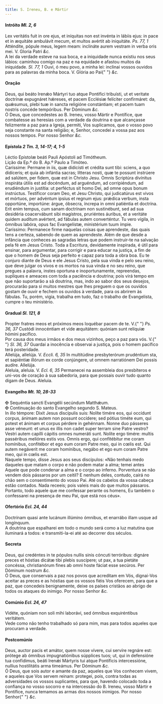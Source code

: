 ```yaml
---
title: S. Ireneu, B. e Mártir
---
```


<h4 class="text-center">
  Intróito <em>Ml. 2, 6</em>
</h4>
<div class="container-fluid">
  <div class="row">
    <div class="col-6 dropcaps text-justify">
      Lex veritátis fuit in ore ejus, et iníquitas non est invénta in lábiis
      ejus: in pace et in æquitáte ambulávit mecum, et multos avértit ab
      iniquitáte. <em>Ps. 77, 1</em> Atténdite, pópule meus, legem meam:
      inclináte aurem vestram in verba oris mei. V. Gloria Patri <em>&c.</em>
    </div>
    <div class="col-6 dropcaps text-justify">
      A lei da verdade esteve na sua boca, e a iniquidade nunca existiu nos seus
      lábios: caminhou comigo na paz e na equidade e afastou muitos da
      iniquidade. <em>Sl. 77, 1</em> Ouvi, ó meu povo, a minha lei: inclinai
      vossos ouvidos para as palavras da minha boca. V. Glória ao Pai{" "}
      <em>&c.</em>
    </div>
  </div>
</div>

<h4 class="text-center">Oração</h4>
<div class="container-fluid">
  <div class="row">
    <div class="col-6 dropcaps text-justify">
      Deus, qui beáto Irenǽo Mártyri tuo atque Pontifici tribuísti, ut et
      veritate doctrínæ expugnáret hǽreses, et pacem Ecclésiæ felíciter
      confirmáret: da, quǽsumus, plebi tuæ in sancta religióne constántiam; et
      pacem tuam nostris concéde tempóribus. Per Dóminum <em>&c.</em>
    </div>
    <div class="col-6 dropcaps text-justify">
      Ó Deus, que concedestes ao B. Ireneu, vosso Mártir e Pontífice, que
      combatesse as heresias com a verdade da doutrina e que alcançasse
      felizmente a paz para a Igreja, permiti, Vos suplicamos, que o vosso povo
      seja constante na santa religião; e, Senhor, concedei a vossa paz aos
      nossos tempos. Por nosso Senhor <em>&c.</em>
    </div>
  </div>
</div>

<h4 class="text-center">
  Epístola <em>2 Tm. 3, 14-17; 4, 1-5</em>
</h4>
<div class="container-fluid">
  <div class="row">
    <div class="col-6 text-justify">
      Léctio Epístolæ beáti Pauli Apóstoli ad Timótheum.
    </div>
    <div class="col-6 text-justify">
      Lição da Ep.ª do B. Ap.º Paulo a Timóteo.
    </div>
    <div class="col-6 dropcaps text-justify">
      Caríssime: Permane in iis, quæ didicísti et crédita sunt tibi: sciens, a
      quo didíceris; et quia ab infántia sacras; lítteras nosti, quæ te possunt
      instrúere ad salútem, per fidem, quæ est in Christo Jesu. Omnis Scriptúra
      divínitus inspiráta útilis est ad docéndum, ad arguéndum, ad corripiéndum,
      ad erudiéndum in justítia: ut perféctus sit homo Dei, ad omne opus bonum
      instrúctus. Testíficor coram Deo, et Jesu Christo, qui judicatúrus est
      vivos et mórtuos, per advéntum ipsíus et regnum ejus: prǽdica verbum,
      insta opportúne, importúne: árgue, óbsecra, íncrepa in omni patiéntia et
      doctrína. Erit enim tempus, cum sanam doctrínam non sustinébunt, sed ad
      sua desidéria coacervábunt sibi magístros, pruriéntes áuribus, et a
      veritáte quidem audítum avértent, ad fábulas autem converténtur. Tu vero
      vígila, in ómnibus labóra, opus fac Evangelístæ, ministérium tuum ímpie.
    </div>
    <div class="col-6 dropcaps text-justify">
      Caríssimo: Permanece firme naquelas coisas que aprendeste, das quais tens
      a certeza, sabendo de quem as aprendeste. Além de que desde a infância que
      conheces as sagradas letras que podem instruir-te na salvação pela fé em
      Jesus Cristo. Toda a Escritura, devidamente inspirada, é útil para
      ensinar, para argumentar, para corrigir e para educar na justiça, a fim de
      que o homem de Deus seja perfeito e capaz para toda a obra boa. Eu te
      conjuro diante de Deus e ele Jesus Cristo, pela sua vinda e pelo seu
      reino, que deve julgar os vivos e os mortos na sua vinda e no seu reino,
      que pregues a palavra, instes oportuna e inoportunamente, repreendas,
      supliques e ameaces com toda a paciência e doutrina; pois virá tempo em
      que não suportarão a sã doutrina, mas, indo ao sabor dos seus desejos,
      procurarão para si muitos mestres que lhes preguem o que os ouvidos gostam
      de ouvir e fechem os ouvidos à verdade, para os abrirem às fábulas. Tu,
      porém, vigia, trabalha em tudo, faz o trabalho de Evangelista, cumpre o
      teu ministério.
    </div>
  </div>
</div>

<h4 class="text-center">
  Gradual <em>Sl. 121, 8</em>
</h4>
<div class="container-fluid">
  <div class="row">
    <div class="col-6 dropcaps text-justify">
      Propter fratres meos et próximos meos loquébar pacem de te. V.{" "}
      <em>Ps. 36, 37</em> Custódi innocéntiam et vide æquitátem: quóniam sunt
      relíquiæ hómini pacífico.
    </div>
    <div class="col-6 dropcaps text-justify">
      Por causa dos meus irmãos e dos meus vizinhos, peço a paz para vós. V.{" "}
      <em>Sl. 36, 37</em> Guardai a inocência e observai a justiça, pois o homem
      pacífico terá posteridade.
    </div>
    <div class="col-6 text-justify">
      Allelúja, allelúja. V. <em>Eccli. 6, 35</em> In multitúdine presbyterórum
      prudéntium sta, et sapiéntiæ illórum ex corde conjúngere, ut omnem
      narratiónem Dei possis audíre. Allelúja.
    </div>
    <div class="col-6 text-justify">
      Aleluia, aleluia. V. <em>Ecl. 6, 35</em> Permanecei na assembleia dos
      presbíteros e uni-vos de coração à sua sabedoria, para que possais ouvir
      tudo quanto digam de Deus. Aleluia.
    </div>
  </div>
</div>

<h4 class="text-center">
  Evangelho <em>Mt. 10, 28-33</em>
</h4>
<div class="container-fluid">
  <div class="row">
    <div class="col-6 text-justify">
      <span class="text-danger">&#10016;</span> Sequéntia sancti Evangélii
      secúndum Matthǽum.
    </div>
    <div class="col-6 text-justify">
      <span class="text-danger">&#10016;</span> Continuação do santo Evangelho
      segundo S. Mateus.
    </div>
    <div class="col-6 dropcaps text-justify">
      In illo témpore: Dixit Jesus discípulis suis: Nolíte timére eos, qui
      occídunt corpus, ánimam autem non possunt occídere; sed pótius timéte eum,
      qui potest et ánimam et corpus pérdere in gehénnam. Nonne duo pásseres
      asse véneunt: et unus ex illis non cadet super terram sine Patre vestro?
      Vestri autem capílli cápitis omnes numeráti sunt. Nolíte ergo timére:
      multis passéribus melióres estis vos. Omnis ergo, qui confitébitur me
      coram homínibus, confitébor et ego eum coram Patre meo, qui in cœlis est.
      Qui autem negáverit me coram homínibus, negábo et ego eum coram Patre meo,
      qui in cœlis est.
    </div>
    <div class="col-6 dropcaps text-justify">
      Naquele tempo, disse Jesus aos seus discípulos: «Não tenhais medo daqueles
      que matam o corpo e não podem matar a alma; temei antes Aquele que pode
      condenar a alma e o corpo ao inferno. Porventura se não vendem dois
      pássaros por um ceitil? E nenhum deles, contudo, cairá no chão sem o
      consentimento do vosso Pai. Até os cabelos da vossa cabeça estão contados.
      Nada receeis; pois valeis mais do que muitos pássaros. Portanto, todo
      aquele que me confessar perante os homens, Eu também o confessarei na
      presença de meu Pai, que está nos céus».
    </div>
  </div>
</div>

<h4 class="text-center">
  Ofertório <em>Ecl. 24, 44</em>
</h4>
<div class="container-fluid">
  <div class="row">
    <div class="col-6 dropcaps text-justify">
      Doctrínam quasi ante lucánum illúmino ómnibus, et enarrábo illam usque ad
      longínquum.
    </div>
    <div class="col-6 dropcaps text-justify">
      A doutrina que espalharei em todo o mundo será como a luz matutina que
      iluminará a todos: e transmiti-la-ei até ao decorrer dos séculos.
    </div>
  </div>
</div>

<h4 class="text-center">Secreta</h4>
<div class="container-fluid">
  <div class="row">
    <div class="col-6 dropcaps text-justify">
      Deus, qui credéntes in te pópulos nullis sinis cóncuti terróribus: dignáre
      preces et hóstias dicátæ tibi plebis suscípere; ut pax, a tua pietáte
      concéssa, christianórum fines ab omni hoste fáciat esse secúros. Per
      Dóminum nostrum <em>&c.</em>
    </div>
    <div class="col-6 dropcaps text-justify">
      Ó Deus, que conservais a paz nos povos que acreditam em Vós, dignai-Vos
      aceitar as preces e as hóstias que os vossos fiéis Vos oferecem, para que
      a paz, que concedeis benignamente, deixe os países cristãos ao abrigo de
      todos os ataques do inimigo. Por nosso Senhor <em>&c.</em>
    </div>
  </div>
</div>

<h4 class="text-center">
  Comúnio <em>Ecl. 24, 47</em>
</h4>
<div class="container-fluid">
  <div class="row">
    <div class="col-6 dropcaps text-justify">
      Vidéte, quóniam non soli mihi laborávi, sed ómnibus exquiréntibus
      veritátem.
    </div>
    <div class="col-6 dropcaps text-justify">
      Vede como não tenho trabalhado só para mim, mas para todos aqueles que
      procuram a verdade.
    </div>
  </div>
</div>

<h4 class="text-center">Postcomúnio</h4>
<div class="container-fluid">
  <div class="row">
    <div class="col-6 dropcaps text-justify">
      Deus, auctor pacis et amátor, quem nosse vívere, cui servíre regnáre est:
      prótege ab ómnibus impugnatiónibus súpplices tuos; ut, qui in defensióne
      tua confídimus, beáti Irenǽi Mártyris tui atque Pontíficis intercessióne,
      nullius hostilitátis arma timeámus. Per Dóminum <em>&c.</em>
    </div>
    <div class="col-6 dropcaps text-justify">
      Ó Deus, que sois autor e amante da paz, aqueles que Vos conhecem vivem, e
      aqueles que Vos servem reinam: protegei, pois, contra todas as
      adversidades os vossos suplicantes, para que, havendo colocado toda a
      confiança no vosso socorro e na intercessão do B. Ireneu, vosso Mártir e
      Pontífice, nunca temamos as armas dos nossos inimigos. Por nosso Senhor{" "}
      <em>&c.</em>
    </div>
  </div>
</div>
